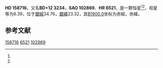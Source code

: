{{Starbox begin
| name = HD 158716
}}
{{Starbox observe
| epoch = [[J2000.0|J2000.0]]
| constell = {{星座名待查}}<ref name=SIMBAD>{{cite web
 | url=http://simbad.u-strasbg.fr/simbad/sim-id?Ident=HR+6521
 | title =Pulsating variable Star
 | publisher=Centre de Données astronomiques de Strasbourg
 | work=SIMBAD
 | accessdate=2012-07-13}}</ref><ref name=DATA>{{cite web
 | url=http://vizier.u-strasbg.fr/viz-bin/VizieR-5?-out.add=.&-source=5050&-corr=PK=HR&-out.max=9999&HR=6521
 | title=VizieR Detailed Page
 | accessdate=2012-07-13
 | archive-date=2016-03-04
 | archive-url=https://web.archive.org/web/20160304233438/http://vizier.u-strasbg.fr/viz-bin/VizieR-5?-out.add=.&-source=5050&-corr=PK=HR&-out.max=9999&HR=6521
 | dead-url=no
 }}</ref>
| 星官 = 
| ra = {{RA|17|30|22.4}}<ref name=SIMBAD /><ref name=DATA />
| dec = {{DEC|+11|55|30}}<ref name=SIMBAD /><ref name=DATA />
| appmag_v = 6.39<ref name=SIMBAD /><ref name=DATA />
}}
{{Starbox character
| class = A1V<ref name=SIMBAD /><ref name=DATA />
| b-v = 0.06<ref name=SIMBAD /><ref name=DATA />
| u-b = 0.01<ref name=SIMBAD /><ref name=DATA />
| r-i = <ref name=SIMBAD /><ref name=DATA />
| variable = 
}}
{{Starbox astrometry
| radial_v = 0.01
| prop_mo_ra = -25
| parallax = 
| p_error = 
}}
{{Starbox catalog
| names =BD+12 3234，[[SAO星表|SAO]] 102869，[[HD星表|HD]] 158716，[[HR星表|HR]] 6521}}
{{Starbox reference |Simbad=HR+6521}}
{{Starbox end}}

'''HD 158716'''，又名'''BD+12 3234'''，'''SAO 102869'''、'''HR 6521'''，是一颗恒星<ref name=SIMBAD /><ref name=DATA />，视星等为6.39，位于[[銀道座標系|銀經]]34.76，[[銀道座標系|銀緯]]23.32，其[[B1900.0|B1900.0]]坐标为赤經{{RA|17|25|43.2}}，赤緯{{DEC|+12|23.32|4}}。

== 参考文献 ==
{{reflist}}

{{star-stub}}

[[Category:HD和HDE天體|158716]]
[[Category:HR天體|6521]]
[[Category:SAO天體|102869]]